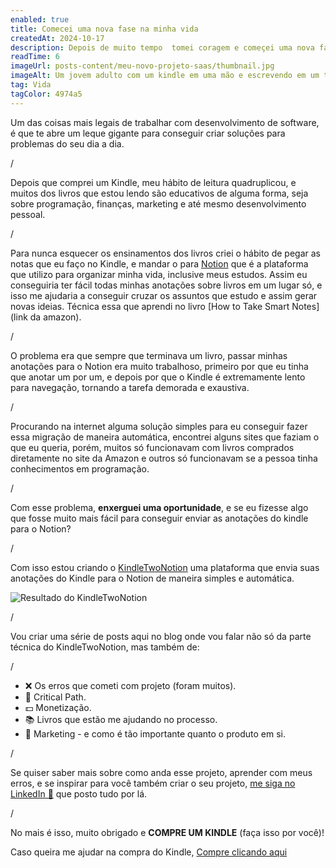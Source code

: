 ```yaml
---
enabled: true
title: Comecei uma nova fase na minha vida
createdAt: 2024-10-17
description: Depois de muito tempo  tomei coragem e começei uma nova fase na minha vida, com novos desafios onde a palavra "Risco" vai fazer parte do dia a dia. Esse é o começo de uma série de outros posts que vou fazer sobre essa fase, onde vou compartilhar os meus aprendizados dessa nova fase.
readTime: 6 
imageUrl: posts-content/meu-novo-projeto-saas/thumbnail.jpg
imageAlt: Um jovem adulto com um kindle em uma mão e escrevendo em um teclado de frente ao computador, com livros ao lado
tag: Vida
tagColor: 4974a5
---
```


Um das coisas mais legais de trabalhar com desenvolvimento de software, 
é que te abre um leque gigante para conseguir criar soluções para problemas do seu dia a dia.

/

Depois que comprei um Kindle, meu hábito de leitura quadruplicou, e muitos dos livros que estou lendo são educativos de alguma forma, seja sobre programação, finanças, marketing e até mesmo desenvolvimento pessoal. 

/

Para nunca esquecer os ensinamentos dos livros criei o hábito de pegar as notas que eu faço no Kindle, e mandar o para [Notion](https://www.notion.so) que é a plataforma que utilizo para organizar minha vida, inclusive meus estudos. Assim eu conseguiria ter fácil todas minhas anotações sobre livros em um lugar só, e isso me ajudaria a conseguir cruzar os assuntos que estudo e assim gerar novas ideias. Técnica essa que aprendi no livro [How to Take Smart Notes](link da amazon).

/

O problema era que sempre que terminava um livro, passar minhas anotações para o Notion era muito trabalhoso, primeiro por que eu tinha que anotar um por um, e depois por que o Kindle é extremamente lento para navegação, tornando a tarefa demorada e exaustiva.

/

Procurando na internet alguma solução simples para eu conseguir fazer essa migração de maneira automática, encontrei alguns sites que faziam o que eu queria, porém, muitos só funcionavam com livros comprados diretamente no site da Amazon e outros só funcionavam se a pessoa tinha conhecimentos em programação.

/

Com esse problema, **enxerguei uma oportunidade**, e se eu fizesse algo que fosse muito mais fácil para conseguir enviar as anotações do kindle para o Notion?


/

Com isso estou criando o [KindleTwoNotion](https://kindletwonotion.com) uma plataforma que envia suas anotações do Kindle para o Notion de maneira simples e automática.


![Resultado do KindleTwoNotion](https://taxco-bucket.s3.us-east-2.amazonaws.com/posts-content/meu-novo-projeto-saas/kindle-two-notion-result.gif)

/

Vou criar uma série de posts aqui no blog onde vou falar não só da parte técnica do KindleTwoNotion, mas também de:

/

- ❌ Os erros que cometi com projeto (foram muitos).
- 🚀 Critical Path.
- 💵 Monetização.
- 📚 Livros que estão me ajudando no processo.
- 🤖 Marketing - e como é tão importante quanto o produto em si.

/

Se quiser saber mais sobre como anda esse projeto, aprender com meus erros, e se inspirar para você também criar o seu projeto, [me siga no LinkedIn 🔵](https://www.linkedin.com/in/ivan-f-m-medeiros) que posto tudo por lá.

/

No mais é isso, muito obrigado e **COMPRE UM KINDLE** (faça isso por você)! 


Caso queira me ajudar na compra do Kindle, [Compre clicando aqui](https://amzn.to/4dQf10b)
